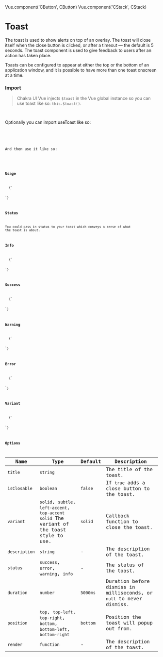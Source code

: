 
Vue.component('CButton', CButton)
Vue.component('CStack', CStack)

<SEO
  title="Toast"
  description="The toast is used to show alerts on top of an overlay. The toast will close itself when the close button is clicked, or after a timeout — the default is 5 seconds. The toast component is used to give feedback to users after an action has taken place."
/>

# Toast

The toast is used to show alerts on top of an overlay. The toast will close itself when the close button is clicked, or after a timeout — the default is 5 seconds. The toast component is used to give feedback to users after an action has taken place.

Toasts can be configured to appear at either the top or the bottom of an application window, and it is possible to have more than one toast onscreen at a time.

### Import

> Chakra UI Vue injects `$toast` in the Vue global instance so you can use toast like so: `this.$toast()`.

<br />

Optionally you can import useToast like so:

<br />
<Code
lang="js"
code={`import { useToast } from "@chakra-ui/vue";
`}
/>
<br />
And then use it like so:
<br />
<Code
lang="js"
code={`const toast = useToast()
// Usage
toast.notify()";
`}
/>

### Usage

<LiveEditor>
  {`
<template>
    <div>
        <c-button variant-color="blue" @click="showToast">Show Toast</c-button>
    </div>
</template>
<script>
        methods: {
        showToast () {       
            this.$toast({
            title: 'Account created.',
            description: "We've created your account for you.",
            status: 'info',
            duration: 10000,
            isClosable: true
            })
        }
        }
    }
</script>
`}
</LiveEditor>

### Status

You could pass in status to your toast which conveys a sense of what the toast is about.

### Info

<LiveEditor>
  {`
<template>
    <div>
        <c-button variant-color="blue" @click="infoToast">Info Toast</c-button>
    </div>
</template>
<script>
    methods: {
      infoToast () {
        this.$toast({
          title: 'Compression complete',
          description: "We've created your account for you.",
          status: 'info',
          duration: 10000,
          isClosable: true,
          position: 'top'
        })
      },
    }
    }
</script>
`}
</LiveEditor>

### Success

<LiveEditor>
  {`
<template>
    <div>
        <c-button variant-color="green" @click="successToast">Success Toast</c-button>
    </div>
</template>
<script>
        methods: {
            successToast () {
                this.$toast({
                title: 'Account created.',
                description: "Your account has been created successfully.",
                status: 'success',
                duration: 10000,
                isClosable: true,
                position: 'bottom'
            })
         },
        }
    }
</script>
`}
</LiveEditor>

### Warning

<LiveEditor>
  {`
<template>
    <div>
        <c-button variant-color="orange" @click="warningToast">Warning Toast</c-button>
    </div>
</template>
<script>
        methods: {
        warningToast () {
            this.$toast({
                title: 'Warning',
                description: "Account creation requires an avatar",
                status: 'warning',
                duration: 10000,
                isClosable: true,
                position: 'top-right'
                })
            },
        }
    }
</script>
`}
</LiveEditor>

### Error

<LiveEditor>
  {`
<template>
    <div>
        <c-button variant-color="red" @click="errorToast">Error Toast</c-button>
    </div>
</template>
<script>
        methods: {
         errorToast () {
            this.$toast({
                title: 'Error',
                description: "Your account could not be created.",
                status: 'error',
                duration: 10000,
                isClosable: true,
                position: 'bottom-right'
            })
        }
        }
    }
</script>
`}
</LiveEditor>

### Variant

<LiveEditor>
  {`
<template>
    <c-stack should-wrap-children>
        <c-button variant-color="green" @click="successToast('solid')">Success Toast</c-button>
        <c-button variant-color="green" variant="outline" @click="successToast('subtle')">Success Toast</c-button>
        <c-button variant-color="green" variant="ghost" @click="successToast('left-accent')">Success Toast</c-button>
        <c-button variant-color="green" variant="ghost" @click="successToast('top-accent')">Success Toast</c-button>     
      </c-stack>
</template>
<script>
        methods: {
          successToast (variant = 'solid') {
                this.$toast({
                title: 'Account created.',
                description: "We've created your account for you.",
                status: 'success',
                duration: 10000,
                isClosable: true,
                position: 'bottom',
                variant
                })
            }
        }
    }
</script>
`}
</LiveEditor>

### Options

| Name          | Type                                                                                          | Default  | Description                                                          |
| ------------- | --------------------------------------------------------------------------------------------- | -------- | -------------------------------------------------------------------- |
| `title`       | `string`                                                                                      |          | The title of the toast.                                              |
| `isClosable`  | `boolean`                                                                                     | `false`  | If `true` adds a close button to the toast.                          |
| `variant`     | `solid`, `subtle`, `left-accent`, `top-accent` `solid` The variant of the toast style to use. | `solid`  | Callback function to close the toast.                                |
| `description` | `string`                                                                                      | -        | The description of the toast.                                        |
| `status`      | `success`, `error`, `warning`, `info`                                                         | -        | The status of the toast.                                             |
| `duration`    | `number`                                                                                      | `5000ms` | Duration before dismiss in milliseconds, or `null` to never dismiss. |
| `position`    | `top`, `top-left`, `top-right`, `bottom`, `bottom-left`, `bottom-right`                       | `bottom` | Position the toast will popup out from.                              |
| `render`      | `function`                                                                                    | -        | The description of the toast.                                        |
